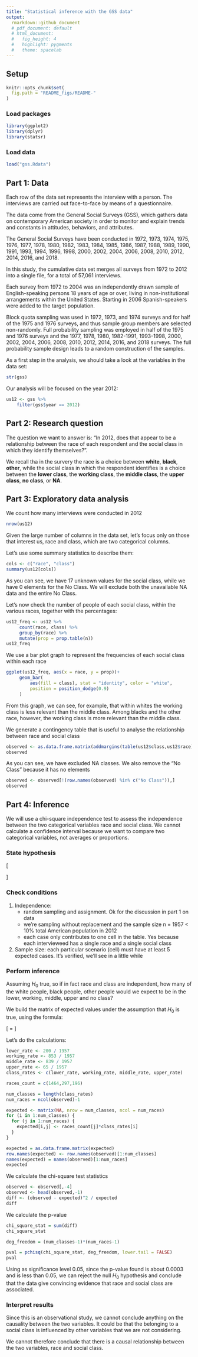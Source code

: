 ```yaml
---
title: "Statistical inference with the GSS data"
output:
  rmarkdown::github_document
  # pdf_document: default
  # html_document:
  #   fig_height: 4
  #   highlight: pygments
  #   theme: spacelab
---
```


## Setup

```r
knitr::opts_chunk$set(
  fig.path = "README_figs/README-"
)
```

### Load packages

```r
library(ggplot2)
library(dplyr)
library(statsr)
```

### Load data

```r
load("gss.Rdata")
```

## Part 1: Data

Each row of the data set represents the interview with a person. The interviews are carried out face-to-face by means of a questionnaire.

The data come from the General Social Surveys (GSS), which gathers data on contemporary American society in order to monitor and explain trends and constants in attitudes, behaviors, and attributes.

The General Social Surveys have been conducted in 1972, 1973, 1974, 1975, 1976, 1977, 1978, 1980, 1982, 1983, 1984, 1985, 1986, 1987, 1988, 1989, 1990, 1991, 1993, 1994, 1996, 1998, 2000, 2002, 2004, 2006, 2008, 2010, 2012, 2014, 2016, and 2018. 

In this study, the cumulative data set merges all surveys from 1972 to 2012 into a single file, for a total of 57,061 interviews.

Each survey from 1972 to 2004 was an independently drawn sample of English-speaking persons 18 years of age or over, living in non-institutional arrangements within the United States. Starting in 2006 Spanish-speakers were added to the target population. 

Block quota sampling was used in 1972, 1973, and 1974 surveys and for half of the  1975  and  1976  surveys, and thus sample group members are selected non-randomly.  Full  probability  sampling  was  employed  in  half  of  the  1975  and  1976  surveys  and  the  1977,  1978,  1980,  1982-1991, 1993-1998, 2000, 2002, 2004, 2006, 2008,  2010, 2012, 2014, 2016, and 2018 surveys. The full probability sample design leads to a random construction of the samples.

As a first step in the analysis, we should take a look at the variables in the data set:

```r
str(gss)
```
Our analysis will be focused on the year 2012:

```r
us12 <- gss %>% 
    filter(gss$year == 2012)
```


## Part 2: Research question

The question we want to answer is: "In 2012, does that appear to be a relationship between the race of each respondent and the social class in which they identify themselves?".

We recall tha in the survery the race is a choice between **white**, **black**, **other**, while the social class in which the respondent identifies is a choice between the **lower class**, the **working class**, the **middle class**, the **upper class**, **no class**, or **NA**.

## Part 3: Exploratory data analysis

We count how many interviews were conducted in 2012

```r
nrow(us12)
```

Given the large number of columns in the data set, let's focus only on those that interest us, race and class, which are two categorical columns.

Let's use some summary statistics to describe them:

```r
cols <- c("race", "class")
summary(us12[cols])
```
As you can see, we have 17 unknown values for the social class, while we have 0 elements for the No Class. We will exclude both the unavailable NA data and the entire No Class.

Let's now check the number of people of each social class, within the various races, together with the percentages:

```r
us12_freq <- us12 %>%
     count(race, class) %>%
     group_by(race) %>%
     mutate(prop = prop.table(n))
us12_freq
```

We use a bar plot graph to represent the frequencies of each social class within each race

```r
ggplot(us12_freq, aes(x = race, y = prop))+
     geom_bar(
         aes(fill = class), stat = "identity", color = "white",
         position = position_dodge(0.9)
     )
```

From this graph, we can see, for example, that within whites the working class is less relevant than the middle class. Among blacks and the other race, however, the working class is more relevant than the middle class.

We generate a contingency table that is useful to analyse the relationship between race and social class

```r
observed <- as.data.frame.matrix(addmargins(table(us12$class,us12$race),c(1,2)))
observed
```

As you can see, we have excluded NA classes. We also remove the "No Class" because it has no elements

```r
observed <- observed[!(row.names(observed) %in% c("No Class")),]
observed
```


## Part 4: Inference

We will use a chi-square independence test to assess the independence between the two categorical variables race and social class.
We cannot calculate a confidence interval because we want to compare two categorical variables, not averages or proportions.

### State hypothesis

\[
\begin{aligned}
H_0 &= \text{nothing going on} = \text{Race and social class are independent. The rate of belonging to a social class does not vary according to race.} \\
H_A &= \text{something going on} = \text{Race and social class are dependent. The rate of belonging to a social class varies according to race.}
\end{aligned}
\]

### Check conditions

\begin{enumerate}
\item Independence
\item Sample size
\end{enumerate}
1. Independence: 
    - random sampling and assignment. Ok for the discussion in part 1 on data
    - we're sampling without replacement and the sample size n = 1957 < 10% total American population in 2012
    - each case only contributes to one cell in the table. Yes because each intervieweed has a single race and a single social class
2. Sample size: each particular scenario (cell) must have at least 5 expected cases. It's verified, we'll see in a little while

### Perform inference

Assuming $H_0$ true, so if in fact race and class are independent, how many of the white people, black people, other people would we expect to be in the lower, working, middle, upper and no class?

We build the matrix of expected values under the assumption that $H_0$ is true, using the formula:

\[
\text{expected value (position i,j)} = \frac{\text{row i total} \cdot \text{column j total}}{\text{table total}}
\]

Let's do the calculations:

```r
lower_rate <- 200 / 1957
working_rate <- 853 / 1957
middle_rate <- 839 / 1957
upper_rate <- 65 / 1957
class_rates <- c(lower_rate, working_rate, middle_rate, upper_rate)

races_count = c(1464,297,196)

num_classes = length(class_rates)
num_races = ncol(observed)-1

expected <- matrix(NA, nrow = num_classes, ncol = num_races)
for (i in 1:num_classes) {
  for (j in 1:num_races) {
    expected[i,j] <- races_count[j]*class_rates[i]
  }
}

expected = as.data.frame.matrix(expected)
row.names(expected) <- row.names(observed)[1:num_classes]
names(expected) = names(observed)[1:num_races]
expected
```

We calculate the chi-square test statistics

```r
observed <- observed[,-4]
observed <- head(observed,-1)
diff <- (observed - expected)^2 / expected
diff
```

We calculate the p-value

```r
chi_square_stat = sum(diff)
chi_square_stat

deg_freedom = (num_classes-1)*(num_races-1)

pval = pchisq(chi_square_stat, deg_freedom, lower.tail = FALSE)
pval
```

Using as significance level $0.05$, since the p-value found is about $0.0003$ and is less than $0.05$, we can reject the null $H_0$ hypothesis and conclude that the data give convincing evidence that race and social class are associated.

### Interpret results

Since this is an observational study, we cannot conclude anything on the causality between the two variables. It could be that the belonging to a social class is influenced by other variables that we are not considering. 

We cannot therefore conclude that there is a causal relationship between the two variables, race and social class.



